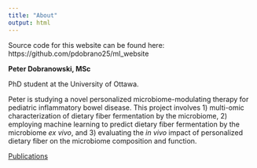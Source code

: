 ```yaml
---
title: "About"
output: html
---
```


Source code for this website can be found here: https://github.com/pdobrano25/ml_website


**Peter Dobranowski, MSc**

PhD student at the University of Ottawa.

Peter is studying a novel personalized microbiome-modulating therapy for pediatric inflammatory bowel disease. This project involves 1) multi-omic characterization of dietary fiber fermentation by the microbiome, 2) employing machine learning to predict dietary fiber fermentation by the microbiome *ex vivo*, and 3) evaluating the *in vivo* impact of personalized dietary fiber on the microbiome composition and function.

[Publications](https://scholar.google.com/citations?user=-_KGEHUAAAAJ&hl=en)

